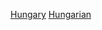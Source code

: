{{Portal|體育運動}}
{{Year by category
| m = 2
| c = 0
| d = 1
| y = 6
| cat     = 匈牙利體育
| sortkey = 體育
| parent  = 各年份匈牙利體育
| subcat  = 2016年匈牙利
}}

[[Category:2016年各國體育|Hungary]]
[[Category:2016年歐洲體育|Hungarian]]